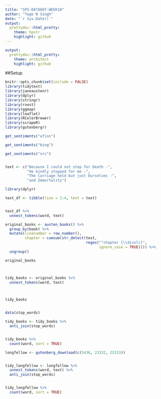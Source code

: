 ```yaml
---
title: "SPS-DATA607-WEEK10"
author: "Tage N Singh"
date: "`r Sys.Date()`"
output:
  prettydoc::html_pretty:
    theme: hpstr
    highlight: github
---
```


```yaml
output:
  prettydoc::html_pretty:
    theme: architect
    highlight: github
```

##Setup 

```r
knitr::opts_chunk$set(include = FALSE)
library(tidytext)
library(janeaustenr)
library(dplyr)
library(stringr)
library(rvest)
library(ggmap)
library(leaflet)
library(RColorBrewer)
library(scrapeR)
library(gutenbergr)


```

```r
get_sentiments("afinn")


```

```r

get_sentiments("bing")


```

```r

get_sentiments("nrc")


```

```r


```

```r

text <- c("Because I could not stop for Death -",
          "He kindly stopped for me -",
          "The Carriage held but just Ourselves -",
          "and Immortality")

library(dplyr)

text_df <- tibble(line = 1:4, text = text)


text_df %>%
  unnest_tokens(word, text)


```

```r

original_books <- austen_books() %>%
  group_by(book) %>%
  mutate(linenumber = row_number(),
         chapter = cumsum(str_detect(text, 
                                     regex("^chapter [\\divxlc]",
                                           ignore_case = TRUE)))) %>%
  ungroup()

original_books



tidy_books <- original_books %>%
  unnest_tokens(word, text)



tidy_books


data(stop_words)

tidy_books <- tidy_books %>%
  anti_join(stop_words)


tidy_books %>%
  count(word, sort = TRUE) 

```
```r




longfellow <- gutenberg_download(c(5436, 23332, 25153))


tidy_longfellow <- longfellow %>%
  unnest_tokens(word, text) %>%
  anti_join(stop_words)


tidy_longfellow %>%
  count(word, sort = TRUE)

```

